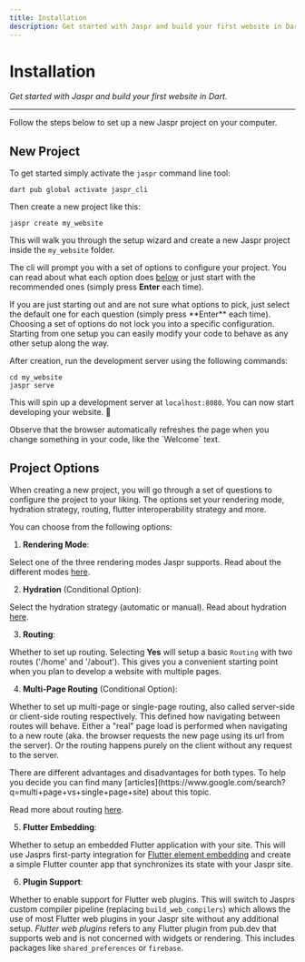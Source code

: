 ```yaml
---
title: Installation
description: Get started with Jaspr and build your first website in Dart.
---
```


# Installation
*Get started with Jaspr and build your first website in Dart.*

---

Follow the steps below to set up a new Jaspr project on your computer.

## New Project

To get started simply activate the `jaspr` command line tool:

```shell
dart pub global activate jaspr_cli
```

Then create a new project like this:

```
jaspr create my_website
```

This will walk you through the setup wizard and create a new Jaspr project inside the `my_website` folder.

The cli will prompt you with a set of options to configure your project. You can read about what each option
does [below](#project-options) or just start with the recommended ones (simply press **Enter** each time).

<Info>
    If you are just starting out and are not sure what options to pick, just select the default one for each question
    (simply press **Enter** each time).
</Info>

<Info>
    Choosing a set of options do not lock you into a specific configuration. Starting from one setup you can easily
    modify your code to behave as any other setup along the way.
</Info>

After creation, run the development server using the following commands:

```shell
cd my_website
jaspr serve
```

This will spin up a development server at `localhost:8080`.
You can now start developing your website. 🎉

<Success>
    Observe that the browser automatically refreshes the page when you change something in your
    code, like the `Welcome` text.
</Success>

## Project Options

When creating a new project, you will go through a set of questions to configure the project to your liking.
The options set your rendering mode, hydration strategy, routing, flutter interoperability strategy and more.

You can choose from the following options:

1. **Rendering Mode**:

Select one of the three rendering modes Jaspr supports. Read about the different modes [here](/get_started/modes).

2. **Hydration** (Conditional Option):

Select the hydration strategy (automatic or manual). Read about hydration [here](/get_started/hydration).

3. **Routing**:

Whether to set up routing. Selecting **Yes** will setup a basic `Routing` with two routes ('/home' and '/about'). This gives you a convenient
starting point when you plan to develop a website with multiple pages.

4. **Multi-Page Routing** (Conditional Option):

Whether to set up multi-page or single-page routing, also called server-side or client-side routing respectively. This defined how navigating
between routes will behave. Either a "real" page load is performed when navigating to a new route (aka. the browser requests the new page using its url from the server).
Or the routing happens purely on the client without any request to the server.

<Info>
    There are different advantages and disadvantages for both types. To help you decide you can find many [articles](https://www.google.com/search?q=multi+page+vs+single+page+site) about this topic.
</Info>

Read more about routing [here](/concepts/routing).

5. **Flutter Embedding**:

Whether to setup an embedded Flutter application with your site. This will use Jasprs first-party integration for [Flutter element embedding](https://docs.flutter.dev/deployment/web#embedding-a-flutter-app-into-an-html-page) and create a simple Flutter counter app that synchronizes its state with your Jaspr site.

6. **Plugin Support**:

Whether to enable support for Flutter web plugins. This will switch to Jasprs custom compiler pipeline (replacing `build_web_compilers`) which allows the use of most Flutter web plugins in your Jaspr site without any additional setup.
*Flutter web plugins* refers to any Flutter plugin from pub.dev that supports web and is not concerned with widgets or rendering. This includes packages like `shared_preferences` or `firebase`.
